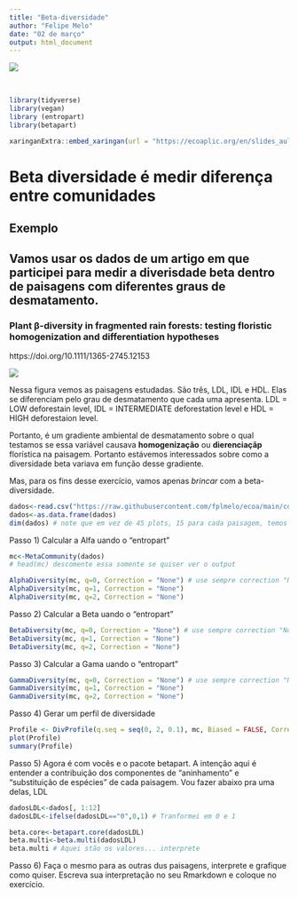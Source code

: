 ```yaml
---
title: "Beta-diversidade"
author: "Felipe Melo"
date: "02 de março"
output: html_document
---
```


<img src = https://www.davidzeleny.net/anadat-r/lib/exe/fetch.php/obrazky:jurasinsky_et_al_diversity_schema_350.png>

<br>

```r
library(tidyverse)
library(vegan)
library (entropart)
library(betapart)
```


```r
xaringanExtra::embed_xaringan(url = "https://ecoaplic.org/en/slides_aulas/slides_eco_num/beta_diversidade.html#1" )
```

# Beta diversidade é medir diferença entre comunidades

## Exemplo

## Vamos usar os dados de um artigo em que participei para medir a diverisdade beta dentro de paisagens com diferentes graus de desmatamento.

### **Plant β-diversity in fragmented rain forests: testing floristic homogenization and differentiation hypotheses**
https://doi.org/10.1111/1365-2745.12153



<img src= https://besjournals.onlinelibrary.wiley.com/cms/asset/1dbf3022-ce72-4ccf-861c-2a7f691daa06/jec12153-fig-0001-m.jpg>

Nessa figura vemos as paisagens estudadas. São três, LDL, IDL e HDL. Elas se diferenciam pelo grau de desmatamento que cada uma apresenta. LDL = LOW deforestain level, IDL = INTERMEDIATE deforestation level e HDL = HIGH deforestaion level. 

Portanto, é um gradiente ambiental de desmatamento sobre o qual testamos se essa variável causava **homogenização** ou **dierenciaçãp** florística na paisagem. Portanto estávemos interessados sobre como a diversidade beta variava em função  desse gradiente. 

Mas, para os fins desse exercício, vamos apenas *brincar* com a beta-diversidade. 

```r
dados<-read.csv("https://raw.githubusercontent.com/fplmelo/ecoa/main/content/en/courses/eco_num/betadiv/com_ltx_all.csv", row.names = "X")
dados<-as.data.frame(dados)
dim(dados) # note que em vez de 45 plots, 15 para cada paisagem, temos apenas 36 plots porque alugns forma excluídos por baixa cobertura.

```

Passo 1) Calcular a Alfa uando o "entropart"

```r
mc<-MetaCommunity(dados)
# head(mc) descomente essa somente se quiser ver o output

AlphaDiversity(mc, q=0, Correction = "None") # use sempre correction "None" para não gerar números diferentes
AlphaDiversity(mc, q=1, Correction = "None")
AlphaDiversity(mc, q=2, Correction = "None")
```



Passo 2) Calcular a Beta uando o "entropart"

```r

BetaDiversity(mc, q=0, Correction = "None") # use sempre correction "None" para não gerar números diferentes
BetaDiversity(mc, q=1, Correction = "None")
BetaDiversity(mc, q=2, Correction = "None")
```


Passo 3) Calcular a Gama uando o "entropart"

```r

GammaDiversity(mc, q=0, Correction = "None") # use sempre correction "None" para não gerar números diferentes
GammaDiversity(mc, q=1, Correction = "None")
GammaDiversity(mc, q=2, Correction = "None")
```


Passo 4) Gerar um perfil de diversidade

```r
Profile <- DivProfile(q.seq = seq(0, 2, 0.1), mc, Biased = FALSE, Correction = "None")
plot(Profile)
summary(Profile)
```

Passo 5) Agora é com vocês e o pacote betapart. A intenção aqui é entender a contribuição dos componentes de "aninhamento" e "substituição de espécies" de cada paisagem. Vou fazer abaixo pra uma delas, LDL

```r
dadosLDL<-dados[, 1:12]
dadosLDL<-ifelse(dadosLDL=="0",0,1) # Tranformei em 0 e 1

beta.core<-betapart.core(dadosLDL)
beta.multi<-beta.multi(dadosLDL)
beta.multi # Aquei stão os valores... interprete

```

Passo 6) Faça o mesmo para as outras dus paisagens, interprete e grafique como quiser. Escreva sua interpretação no seu Rmarkdown e coloque no exercício.


